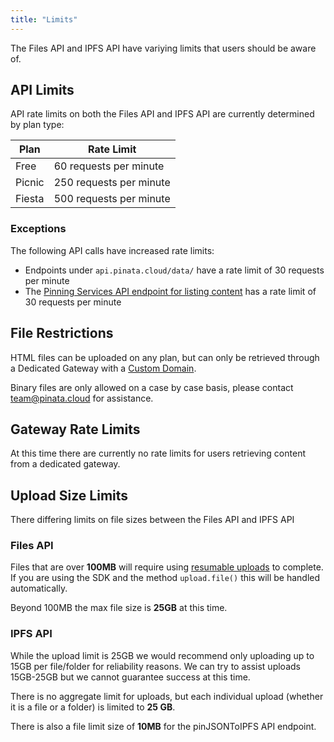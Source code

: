 ```yaml
---
title: "Limits"
---
```


The Files API and IPFS API have variying limits that users should be aware of.

## API Limits

API rate limits on both the Files API and IPFS API are currently determined by plan type:

| Plan         | Rate Limit                |
| ------------ | ------------------------- |
| Free         | 60 requests per minute    |
| Picnic       | 250 requests per minute   |
| Fiesta       | 500 requests per minute   |

### Exceptions

The following API calls have increased rate limits:

- Endpoints under `api.pinata.cloud/data/` have a rate limit of 30 requests per minute
- The [Pinning Services API endpoint for listing content](/api-reference/pinning-service-api) has a rate limit of 30 requests per minute

## File Restrictions

HTML files can be uploaded on any plan, but can only be retrieved through a Dedicated Gateway with a [Custom Domain](/web3/gateways/dedicated-ipfs-gateways).

Binary files are only allowed on a case by case basis, please contact [team@pinata.cloud](mailto:team@pinata.cloud) for assistance.

## Gateway Rate Limits

At this time there are currently no rate limits for users retrieving content from a dedicated gateway.

## Upload Size Limits

There differing limits on file sizes between the Files API and IPFS API

### Files API

Files that are over **100MB** will require using [resumable uploads](/files/uploading-files#resumable-uploads) to complete. If you are using the SDK and the method `upload.file()` this will be handled automatically.

Beyond 100MB the max file size is **25GB** at this time.

### IPFS API

<Warning>While the upload limit is 25GB we would recommend only uploading up to 15GB per file/folder for reliability reasons. We can try to assist uploads 15GB-25GB but we cannot guarantee success at this time.</Warning>

There is no aggregate limit for uploads, but each individual upload (whether it is a file or a folder) is limited to **25 GB**.

There is also a file limit size of **10MB** for the pinJSONToIPFS API endpoint.
